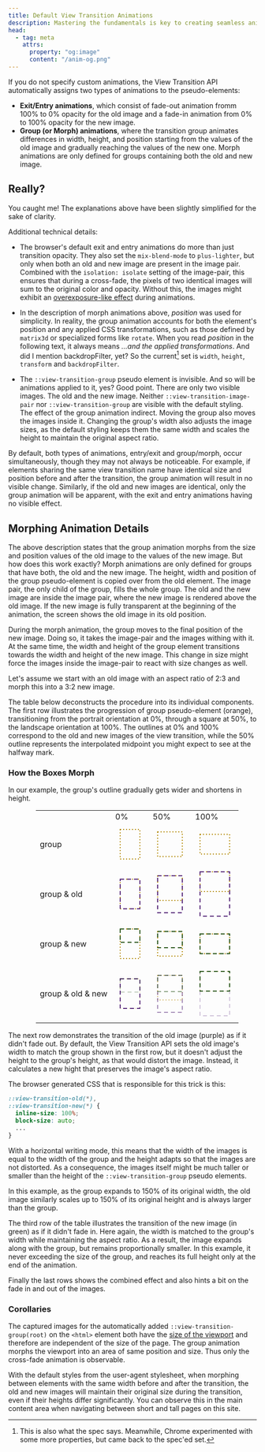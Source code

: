 ```yaml
---
title: Default View Transition Animations
description: Mastering the fundamentals is key to creating seamless animations with the View Transition API. Here's a quick guide to get you started.
head:
  - tag: meta
    attrs:
      property: "og:image"
      content: "/anim-og.png"
---
```


If you do not specify custom animations, the View Transition API automatically assigns two types of animations to the pseudo-elements:

* **Exit/Entry animations**, which consist of fade-out animation fromm 100% to 0% opacity for the old image and a fade-in animation from 0% to 100% opacity for the new image.
* **Group (or Morph) animations**, where the transition group animates differences  in width, height, and position starting from the values of the old image and gradually reaching the values of the new one.  Morph animations are only defined for groups containing both the old and new image.

## Really?

You caught me! The explanations above have been slightly simplified for the sake of clarity.

Additional technical details:

* The browser's default exit and entry animations do more than just transition opacity. They also set the `mix-blend-mode` to `plus-lighter`, but only when both an old and new image are present in the image pair. Combined with the `isolation: isolate` setting of the image-pair, this ensures that during a cross-fade, the pixels of two identical images will sum to the original color and opacity. Without this, the images might exhibit an [overexposure-like effect](/tips/over-exposure/) during animations.

* In the description of morph animations above, *position* was used for simplicity. In reality, the group animation accounts for both the element's position and any applied CSS transformations, such as those defined by `matrix3d` or specialized forms like `rotate`. When you read *position* in the following text, it always means *&hellip;and the applied transformations*. And did I mention backdropFilter, yet? So the current[^current] set is `width`, `height`, `transform` and `backdropFilter`.

[^current]: This is also what the spec says. Meanwhile, Chrome experimented with some more properties, but came back to the spec'ed set.

* The `::view-transition-group` pseudo element is invisible. And so will be animations applied to it, yes? Good point. There are only two visible images. The old and the new image. Neither `::view-transition-image-pair` nor `::view-transition-group` are visible with the default styling. The effect of the group animation indirect. Moving the group also moves the images inside it. Changing the group's width also adjusts the image sizes, as the default styling keeps them the same width and scales the height to maintain the original aspect ratio.

By default, both types of animations, entry/exit and group/morph, occur simultaneously, though they may not always be noticeable. For example, if elements sharing the same view transition name have identical size and position before and after the transition, the group animation will result in no visible change. Similarly, if the old and new images are identical, only the group animation will be apparent, with the exit and entry animations having no visible effect.

## Morphing Animation Details

The above description states that the group animation morphs from the size and position values of the old image to the values of the new image. But how does this work exactly? Morph animations are only defined for groups that have both, the old and the new image. The height, width and position of the group pseudo-element is copied over from the old element. The image pair, the only child of the group, fills the whole group. The old and the new image are inside the image pair, where the new image is rendered above the old image. If the new image is fully transparent at the beginning of the animation, the screen shows the old image in its old position.

During the morph animation, the group moves to the final position of the new image. Doing so, it takes the image-pair and the images withing with it. At the same time, the width and height of the group element transitions towards the width and height of the new image. This change in size might force the images inside the image-pair to react with size changes as well.

Let's assume we start with an old image with an aspect ratio of 2:3 and morph this into a 3:2 new image.

The table below deconstructs the procedure into its individual components. The first row illustrates the progression of group pseudo-element (orange), transitioning from the portrait orientation at 0%, through a square at 50%, to the landscape orientation at 100%. The outlines at 0% and 100% correspond to the old and new images of the view transition, while the 50% outline represents the interpolated midpoint you might expect to see at the halfway mark.

### How the Boxes Morph
In our example, the group's outline gradually gets wider  and shortens in height.

<style>{`td {vertical-align: top; text-align: right;}`}</style>
<div style="margin-left:calc(50% - 14em); width: fit-content"><table><tbody class="not-content"><tr><td>&nbsp;</td><td>0%</td><td>50%</td><td>100%</td></tr><tr><td>group</td><td><svg width="60" height="80"><g><rect x="10" y="10" width="40" height="60" stroke="#B08600" stroke-width="2" stroke-dasharray="2 4" fill="none"/></g></svg></td><td><svg width="70" height="70"><g><rect x="10" y="10" width="50" height="50" stroke="#B08600" stroke-width="2" stroke-dasharray="2 4" fill="none" /></g></svg></td><td><svg width="80" height="60"><g><rect x="10" y="10" width="60" height="40" stroke="#B08600" stroke-width="2" stroke-dasharray="2 4" fill="none" /></g></svg></td></tr><tr><td>group & old</td><td><svg width="60" height="80"><g><rect x="10" y="10" width="40" height="60" stroke="#B08600" stroke-width="2" stroke-dasharray="2 4" fill="none"/><rect x="10" y="10" width="40" height="60" stroke="#532476" stroke-width="2" stroke-dasharray="8 6" fill="none"/></g></svg></td><td><svg width="70" height="95"><g><rect x="10" y="10" width="50" height="50" stroke="#B08600" stroke-width="2" stroke-dasharray="2 4" fill="none" /><rect x="10" y="10" width="50" height="75" stroke="#532476" stroke-width="2" stroke-dasharray="8 6" fill="none" /></g></svg></td><td><svg width="80" height="110"><g><rect x="10" y="10" width="60" height="40" stroke="#B08600" stroke-width="2" stroke-dasharray="2 4" fill="none" /><rect x="10" y="10" width="60" height="90" stroke="#532476" stroke-width="2" stroke-dasharray="8 6" fill="none" /></g></svg></td></tr><tr><td>group & new</td><td><svg width="60" height="80"><g><rect x="10" y="10" width="40" height="60" stroke="#B08600" stroke-width="2" stroke-dasharray="2 4" fill="none"/><rect x="10" y="10" width="40" height="27" stroke="#275317" stroke-width="2" stroke-dasharray="8 6" fill="none"/></g></svg></td><td><svg width="70" height="70"><g><rect x="10" y="10" width="50" height="50" stroke="#B08600" stroke-width="2" stroke-dasharray="2 4" fill="none" /><rect x="10" y="10" width="50" height="33" stroke="#275317" stroke-width="2" stroke-dasharray="8 6" fill="none" /></g></svg></td><td><svg width="80" height="60"><g><rect x="10" y="10" width="60" height="40" stroke="#B08600" stroke-width="2" stroke-dasharray="2 4" fill="none" /><rect x="10" y="10" width="60" height="40" stroke="#275317" stroke-width="2" stroke-dasharray="8 6" fill="none" /></g></svg></td></tr><tr><td>group & old & new</td><td><svg width="60" height="80"><g><rect x="10" y="10" width="40" height="60" stroke="#B0860044" stroke-width="2" stroke-dasharray="2 4" fill="none"/><rect x="10" y="10" width="40" height="60" stroke="#532476" stroke-width="2" stroke-dasharray="8 6" fill="none"/><rect x="10" y="10" width="40" height="27" stroke="#27531744" stroke-width="2" stroke-dasharray="8 6" fill="none"/></g></svg></td><td><svg width="70" height="95"><g><rect x="10" y="10" width="50" height="50" stroke="#B0860088" stroke-width="2" stroke-dasharray="2 4" fill="none" /><rect x="10" y="10" width="50" height="75" stroke="#53247688" stroke-width="2" stroke-dasharray="8 6" fill="none"/><rect x="10" y="10" width="50" height="33" stroke="#27531788" stroke-width="2" stroke-dasharray="8 6" fill="none" /></g></svg></td><td><svg width="80" height="110"><g><rect x="10" y="10" width="60" height="40" stroke="#B0860044" stroke-width="2" stroke-dasharray="2 4" fill="none" /><rect x="10" y="10" width="60" height="90" stroke="#53247644" stroke-width="2" stroke-dasharray="8 6" fill="none"/><rect x="10" y="10" width="60" height="40" stroke="#275317" stroke-width="2" stroke-dasharray="8 6" fill="none" /></g></svg></td></tr></tbody></table></div>

The next row demonstrates the transition of the old image (purple) as if it didn't fade out. By default, the View Transition API sets the old image's width to match the group shown in the first row, but it doesn't adjust the height to the group's height, as that would distort the image. Instead, it calculates a new hight that preserves the image's aspect ratio.

The browser generated CSS that is responsible for this trick is this:

```css title="user agent style sheet"
::view-transition-old(*),
::view-transition-new(*) {
  inline-size: 100%;
  block-size: auto;
  ...
}
```
With a horizontal writing mode, this means that the width of the images is equal to the width of the group and the height adapts so that the images are not distorted. As a consequence, the images itself might be much taller or smaller than the height of the `::view-transition-group` pseudo elements.

In this example, as the group expands to 150% of its original width, the old image similarly scales up to 150% of its original height and is always larger than the group.

The third row of the table illustrates the transition of the new image (in green) as if it didn't fade in. Here again, the width is matched to the group's width while maintaining the aspect ratio. As a result, the image expands along with the group, but remains proportionally smaller. In this example, it never exceeding the size of the group, and reaches its full height only at the end of the animation.

Finally the last rows shows the combined effect and also hints a bit on the fade in and out of the images.



### Corollaries
The captured images for the automatically added `::view-transition-group(root)` on the `<html>` element both have the [size of the viewport](/basics/pseudos/#important-exception) and therefore are independent of the size of the page. The group animation morphs the viewport into an area of same position and size. Thus only the cross-fade animation is observable.

With the default styles from the user-agent stylesheet, when morphing between elements with the same width before and after the transition, the old and new images will maintain their original size during the transition, even if their heights differ significantly. You can observe this in the main content area when navigating between short and tall pages on this site.